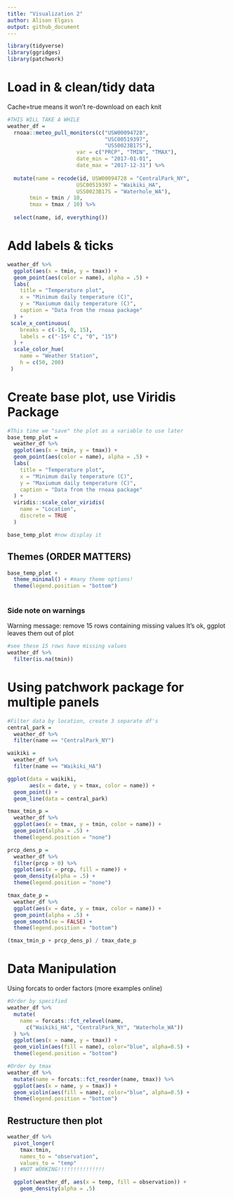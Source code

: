 ```yaml
---
title: "Visualization 2"
author: Alison Elgass
output: github_document
---
```


```r
library(tidyverse)
library(ggridges)
library(patchwork)
```

# Load in & clean/tidy data
Cache=true means it won't re-download on each knit
```r
#THIS WILL TAKE A WHILE
weather_df = 
  rnoaa::meteo_pull_monitors(c("USW00094728",
                               "USC00519397",
                               "USS0023B17S"),
                      var = c("PRCP", "TMIN", "TMAX"), 
                      date_min = "2017-01-01",
                      date_max = "2017-12-31") %>% 
  
  mutate(name = recode(id, USW00094728 = "CentralPark_NY", 
                      USC00519397 = "Waikiki_HA",
                      USS0023B17S = "Waterhole_WA"),
       tmin = tmin / 10,
       tmax = tmax / 10) %>% 
  
  select(name, id, everything())
```

# Add labels & ticks
```r
weather_df %>% 
  ggplot(aes(x = tmin, y = tmax)) + 
  geom_point(aes(color = name), alpha = .5) + 
  labs(
    title = "Temperature plot",
    x = "Minimum daily temperature (C)",
    y = "Maxiumum daily temperature (C)",
    caption = "Data from the rnoaa package"
  ) +
 scale_x_continuous(
    breaks = c(-15, 0, 15), 
    labels = c("-15º C", "0", "15")
  ) +
  scale_color_hue(
    name = "Weather Station",
    h = c(50, 200)
 )
```


# Create base plot, use Viridis Package
```r
#This time we "save" the plot as a variable to use later
base_temp_plot = 
  weather_df %>% 
  ggplot(aes(x = tmin, y = tmax)) + 
  geom_point(aes(color = name), alpha = .5) + 
  labs(
    title = "Temperature plot",
    x = "Minimum daily temperature (C)",
    y = "Maxiumum daily temperature (C)",
    caption = "Data from the rnoaa package"
  ) + 
  viridis::scale_color_viridis(
    name = "Location", 
    discrete = TRUE
  )

base_temp_plot #now display it
```

## Themes (ORDER MATTERS)
```r
base_temp_plot +
  theme_minimal() + #many theme options!
  theme(legend.position = "bottom")
  
```

### Side note on warnings
Warning message: remove 15 rows containing missing values
It's ok, ggplot leaves them out of plot
```r
#see these 15 rows have missing values 
weather_df %>% 
  filter(is.na(tmin))
```

# Using patchwork package for multiple panels
```r
#Filter data by location, create 3 separate df's
central_park = 
  weather_df %>% 
  filter(name == "CentralPark_NY")

waikiki = 
  weather_df %>% 
  filter(name == "Waikiki_HA")

ggplot(data = waikiki, 
       aes(x = date, y = tmax, color = name)) +
  geom_point() + 
  geom_line(data = central_park)
```

```r
tmax_tmin_p = 
  weather_df %>% 
  ggplot(aes(x = tmax, y = tmin, color = name)) + 
  geom_point(alpha = .5) +
  theme(legend.position = "none")

prcp_dens_p = 
  weather_df %>% 
  filter(prcp > 0) %>% 
  ggplot(aes(x = prcp, fill = name)) + 
  geom_density(alpha = .5) + 
  theme(legend.position = "none")

tmax_date_p = 
  weather_df %>% 
  ggplot(aes(x = date, y = tmax, color = name)) + 
  geom_point(alpha = .5) +
  geom_smooth(se = FALSE) + 
  theme(legend.position = "bottom")

(tmax_tmin_p + prcp_dens_p) / tmax_date_p
```


# Data Manipulation
Using forcats to order factors (more examples online)
```r
#Order by specified
weather_df %>%
  mutate(
    name = forcats::fct_relevel(name, 
      c("Waikiki_HA", "CentralPark_NY", "Waterhole_WA"))
  ) %>% 
  ggplot(aes(x = name, y = tmax)) + 
  geom_violin(aes(fill = name), color="blue", alpha=0.5) + 
  theme(legend.position = "bottom")

#Order by tmax
weather_df %>%
  mutate(name = forcats::fct_reorder(name, tmax)) %>% 
  ggplot(aes(x = name, y = tmax)) + 
  geom_violin(aes(fill = name), color="blue", alpha=0.5) + 
  theme(legend.position = "bottom")
```

## Restructure then plot
```r
weather_df %>%
  pivot_longer(
    tmax:tmin,
    names_to = "observation", 
    values_to = "temp"
  ) #NOT WORKING!!!!!!!!!!!!!!!

  ggplot(weather_df, aes(x = temp, fill = observation)) +
    geom_density(alpha = .5)

```




